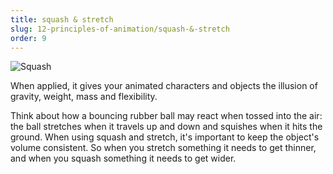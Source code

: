 ```yaml
---
title: squash & stretch
slug: 12-principles-of-animation/squash-&-stretch
order: 9
---
```


<SlideTemplate title="Squash & Stretch">

![Squash](/gif/squash.gif)

When applied, it gives your animated characters and objects the illusion of gravity, weight, mass and flexibility.

</SlideTemplate>

<Hint>
  Think about how a bouncing rubber ball may react when tossed into the air: the
  ball stretches when it travels up and down and squishes when it hits the
  ground. When using squash and stretch, it's important to keep the object's
  volume consistent. So when you stretch something it needs to get thinner, and
  when you squash something it needs to get wider.
</Hint>
